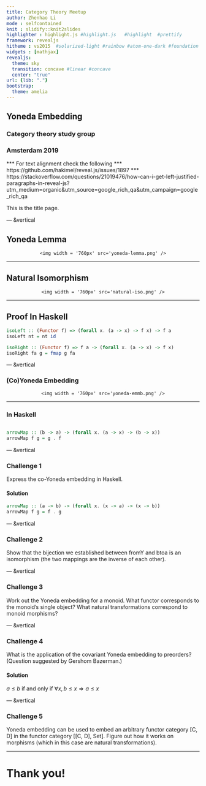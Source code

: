 ```yaml
---
title: Category Theory Meetup 
author: Zhenhao Li
mode : selfcontained
knit : slidify::knit2slides
highlighter : highlight.js #highlight.js   #highlight  #prettify
framework: revealjs
hitheme : vs2015  #solarized-light #rainbow #atom-one-dark #foundation #vs2015 #sunburst #zenburn #tomorrow
widgets : [mathjax]  
revealjs:
  theme: sky
  transition: concave #linear #concave
  center: "true"
url: {lib: "."}
bootstrap:
  theme: amelia
---
```




## Yoneda Embedding

### Category theory study group
### Amsterdam 2019

<script src="http://ajax.googleapis.com/ajax/libs/jquery/1.9.1/jquery.min.js"></script>

*** For text alignment check the following
*** https://github.com/hakimel/reveal.js/issues/1897
*** https://stackoverflow.com/questions/21019476/how-can-i-get-left-justified-paragraphs-in-reveal-js?utm_medium=organic&utm_source=google_rich_qa&utm_campaign=google_rich_qa

This is the title page.


--- &vertical

## Yoneda Lemma

<div style='text-align: center;'>
    <img width = '760px' src='yoneda-lemma.png' />
</div>

***

## Natural Isomorphism


<div style='text-align: center;'>
    <img width = '760px' src='natural-iso.png' />
</div>


***

## Proof In Haskell

```haskell
isoLeft :: (Functor f) => (forall x. (a -> x) -> f x) -> f a
isoLeft nt = nt id

isoRight :: (Functor f) => f a -> (forall x. (a -> x) -> f x)
isoRight fa g = fmap g fa
```

--- &vertical

### (Co)Yoneda Embedding

<div style='text-align: center;'>
    <img width = '760px' src='yoneda-emmb.png' />
</div>

***

### In Haskell

``` haskell

arrowMap :: (b -> a) -> (forall x. (a -> x) -> (b -> x))
arrowMap f g = g . f

```


--- &vertical

### Challenge 1

Express the co-Yoneda embedding in Haskell.


#### Solution

```haskell
arrowMap :: (a -> b) -> (forall x. (x -> a) -> (x -> b))
arrowMap f g = f . g
```

--- &vertical

### Challenge 2

Show that the bijection we established between fromY and btoa is an isomorphism (the two mappings are the inverse of each other).

--- &vertical

### Challenge 3

Work out the Yoneda embedding for a monoid. What functor corresponds to the monoid's single object? What natural transformations correspond to monoid morphisms?


--- &vertical

### Challenge 4

What is the application of the covariant Yoneda embedding to preorders? (Question suggested by Gershom Bazerman.)


#### Solution
$a \leq b$ if and only if $\forall x, b \leq x \Rightarrow a\leq x$


--- &vertical

### Challenge 5
Yoneda embedding can be used to embed an arbitrary functor category [C, D] in the functor category [[C, D], Set]. Figure out how it works on morphisms (which in this case are natural transformations).

---

# Thank you! 



